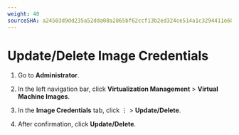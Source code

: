 ```yaml
---
weight: 40
sourceSHA: a24503d9dd235a52dda08a2865bf62ccf13b2ed324ce514a1c3294411e602e40
---
```


# Update/Delete Image Credentials

1. Go to **Administrator**.

2. In the left navigation bar, click **Virtualization Management** > **Virtual Machine Images**.

3. In the **Image Credentials** tab, click ⋮ > **Update/Delete**.

4. After confirmation, click **Update/Delete**.
